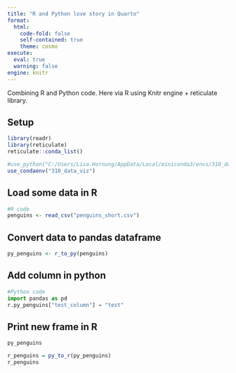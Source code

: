 ```yaml
---
title: "R and Python love story in Quarto"
format:
  html:
    code-fold: false
    self-contained: true
    theme: cosmo
execute:
  eval: true
  warning: false
engine: knitr
---
```


Combining R and Python code. Here via R using Knitr engine + reticulate library.

## Setup

```r
library(readr)
library(reticulate)
reticulate::conda_list()

#use_python("C:/Users/Lisa.Hornung/AppData/Local/miniconda3/envs/310_data_viz/")
use_condaenv("310_data_viz")
```

## Load some data in R

```r
#R code
penguins <- read_csv("penguins_short.csv")
```

## Convert data to pandas dataframe

```r
py_penguins <- r_to_py(penguins)
```

## Add column in python

```python
#Python code
import pandas as pd
r.py_penguins["test_column"] = "test"
```

## Print new frame in R

```r
py_penguins
```


```r
r_penguins = py_to_r(py_penguins)
r_penguins
```